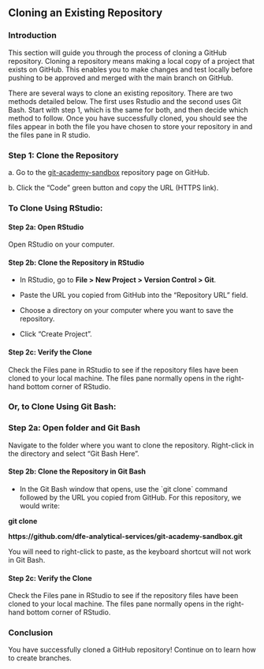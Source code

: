 ## Cloning an Existing Repository

### Introduction

This section will guide you through the process of cloning a GitHub repository. Cloning a repository means making a local copy of a project that exists on GitHub. This enables you to make changes and test locally before pushing to be approved and merged with the main branch on GitHub.

There are several ways to clone an existing repository. There are two methods detailed below. The first uses Rstudio and the second uses Git Bash. Start with step 1, which is the same for both, and then decide which method to follow. Once you have successfully cloned, you should see the files appear in both the file you have chosen to store your repository in and the files pane in R studio.

### Step 1: Clone the Repository

a\. Go to the [git-academy-sandbox](https://github.com/dfe-analytical-services/git-academy-sandbox) repository page on GitHub.

b\. Click the "Code" green button and copy the URL (HTTPS link).

### To Clone Using RStudio:

#### Step 2a: Open RStudio

Open RStudio on your computer.

#### Step 2b: Clone the Repository in RStudio

-   In RStudio, go to **File \> New Project \> Version Control \> Git**.

-   Paste the URL you copied from GitHub into the "Repository URL" field.

-   Choose a directory on your computer where you want to save the repository.

-   Click "Create Project".

#### Step 2c: Verify the Clone

Check the Files pane in RStudio to see if the repository files have been cloned to your local machine. The files pane normally opens in the right-hand bottom corner of RStudio.

### Or, to Clone Using Git Bash:

### Step 2a: Open folder and Git Bash

Navigate to the folder where you want to clone the repository. Right-click in the directory and select "Git Bash Here".

#### Step 2b: Clone the Repository in Git Bash

-   In the Git Bash window that opens, use the \`git clone\` command followed by the URL you copied from GitHub. For this repository, we would write:

**git clone**

**https://github.com/dfe-analytical-services/git-academy-sandbox.git**

You will need to right-click to paste, as the keyboard shortcut will not work in Git Bash.

#### Step 2c: Verify the Clone

Check the Files pane in RStudio to see if the repository files have been cloned to your local machine. The files pane normally opens in the right-hand bottom corner of RStudio.

### Conclusion

You have successfully cloned a GitHub repository! Continue on to learn how to create branches.
